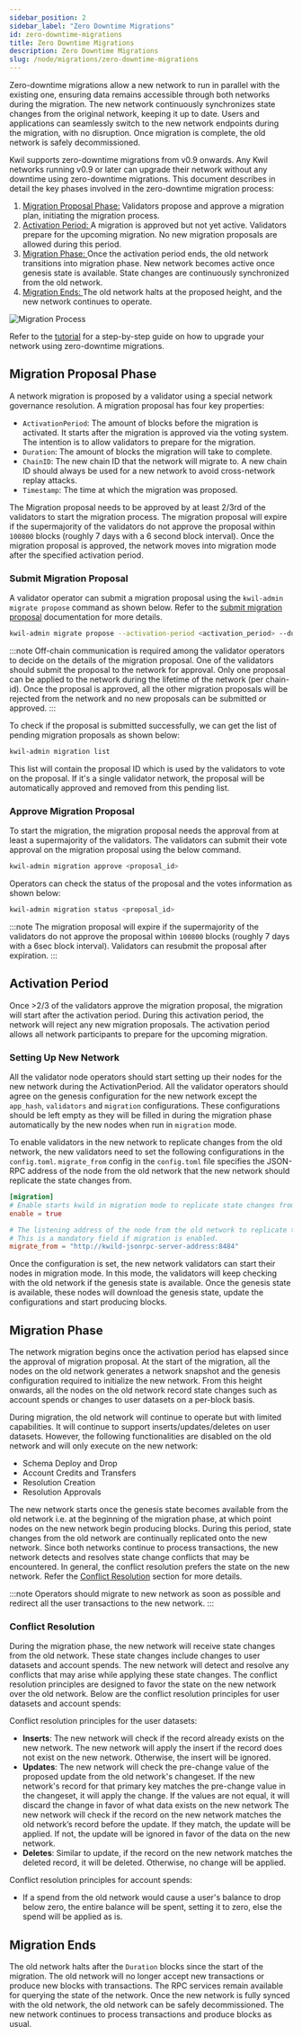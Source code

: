 ```yaml
---
sidebar_position: 2
sidebar_label: "Zero Downtime Migrations"
id: zero-downtime-migrations
title: Zero Downtime Migrations
description: Zero Downtime Migrations
slug: /node/migrations/zero-downtime-migrations
---
```


Zero-downtime migrations allow a new network to run in parallel with the existing one, ensuring data remains accessible through both networks during the migration. The new network continuously synchronizes state changes from the original network, keeping it up to date. Users and applications can seamlessly switch to the new network endpoints during the migration, with no disruption. Once migration is complete, the old network is safely decommissioned.

Kwil supports zero-downtime migrations from v0.9 onwards. Any Kwil networks running v0.9 or later can upgrade their network without any downtime using zero-downtime migrations. This document describes in detail the key phases involved in the zero-downtime migration process:
1. [Migration Proposal Phase:](#migration-proposal-phase) Validators propose and approve a migration plan, initiating the migration process.
2. [Activation Period: ](#activation-period) A migration is approved but not yet active. Validators prepare for the upcoming migration. No new migration proposals are allowed during this period.
3. [Migration Phase: ](#migration-phase) Once the activation period ends, the old network transitions into migration phase. New network becomes active once genesis state is available. State changes are continuously synchronized from the old network.
5. [Migration Ends: ](#migration-ends) The old network halts at the proposed height, and the new network continues to operate.

![Migration Process](../../../../static/img/migration.jpg)

Refer to the [tutorial](/docs/node/migrations/zero-downtime-migrations/tutorial) for a step-by-step guide on how to upgrade your network using zero-downtime migrations.

## Migration Proposal Phase
A network migration is proposed by a validator using a special network governance resolution. A migration proposal has four key properties:

- `ActivationPeriod`: The amount of blocks before the migration is activated. It starts after the migration is approved via the voting system. The intention is to allow validators to prepare for the migration.
- `Duration`: The amount of blocks the migration will take to complete.
- `ChainID`: The new chain ID that the network will migrate to. A new chain ID should always be used for a new network to avoid cross-network replay attacks.
- `Timestamp`: The time at which the migration was proposed.

The Migration proposal needs to be approved by at least 2/3rd of the validators to start the migration process. The migration proposal will expire if the supermajority of the validators do not approve the proposal within `100800` blocks (roughly 7 days with a 6 second block interval). Once the migration proposal is approved, the network moves into migration mode after the specified activation period.

### Submit Migration Proposal

A validator operator can submit a migration proposal using the `kwil-admin migrate propose` command as shown below. Refer to the [submit migration proposal](/docs/ref/kwil-admin/migrate/propose) documentation for more details.

```bash
kwil-admin migrate propose --activation-period <activation_period> --duration <migration_duration> --chain-id <new_chain_id>
```

:::note
Off-chain communication is required among the validator operators to decide on the details of the migration proposal. One of the validators should submit the proposal to the network for approval. Only one proposal can be applied to the network during the lifetime of the network (per chain-id). Once the proposal is approved, all the other migration proposals will be rejected from the network and no new proposals can be submitted or approved.
:::

To check if the proposal is submitted successfully, we can get the list of pending migration proposals as shown below:

```bash
kwil-admin migration list
```
This list will contain the proposal ID which is used by the validators to vote on the proposal. If it's a single validator network, the proposal will be automatically approved and removed from this pending list.


### Approve Migration Proposal

To start the migration, the migration proposal needs the approval from at least a supermajority of the validators. The validators can submit their vote approval on the migration proposal using the below command.

```bash
kwil-admin migration approve <proposal_id>
```

Operators can check the status of the proposal and the votes information as shown below:

```bash
kwil-admin migration status <proposal_id>
```

:::note
The migration proposal will expire if the supermajority of the validators do not approve the proposal within `100800` blocks (roughly 7 days with a 6sec block interval). Validators can resubmit the proposal after expiration.
:::

## Activation Period

Once >2/3 of the validators approve the migration proposal, the migration will start after the activation period. During this activation period, the network will reject any new migration proposals. The activation period allows all network participants to prepare for the upcoming migration.

### Setting Up New Network

All the validator node operators should start setting up their nodes for the new network during the ActivationPeriod. All the validator operators should agree on the genesis configuration for the new network except the `app_hash`, `validators` and `migration` configurations. These configurations should be left empty as they will be filled in during the migration phase automatically by the new nodes when run in `migration` mode.

To enable validators in the new network to replicate changes from the old network, the new validators need to set the following configurations in the `config.toml`.
`migrate_from` config in the `config.toml` file specifies the JSON-RPC address of the node from the old network that the new network should replicate the state changes from.

```toml
[migration]
# Enable starts kwild in migration mode to replicate state changes from the old network.
enable = true

# The listening address of the node from the old network to replicate the state changes from.
# This is a mandatory field if migration is enabled.
migrate_from = "http://kwild-jsonrpc-server-address:8484"
```
Once the configuration is set, the new network validators can start their nodes in migration mode. In this mode, the validators will keep checking with the old network if the genesis state is available. Once the genesis state is available, these nodes will download the genesis state, update the configurations and start producing blocks.


## Migration Phase
The network migration begins once the activation period has elapsed since the approval of migration proposal. At the start of the migration, all the nodes on the old network generates a network snapshot and the genesis configuration required to initialize the new network. From this height onwards, all the nodes on the old network record state changes such as account spends or changes to user datasets on a per-block basis.

During migration, the old network will continue to operate but with limited capabilities. It will continue to support inserts/updates/deletes on user datasets. However, the following functionalities are disabled on the old network and will only execute on the new network:
- Schema Deploy and Drop
- Account Credits and Transfers
- Resolution Creation
- Resolution Approvals

The new network starts once the genesis state becomes available from the old network i.e. at the beginning of the migration phase, at which point nodes on the new network begin producing blocks. During this period, state changes from the old network are continually replicated onto the new network. Since both networks continue to process transactions, the new network detects and resolves state change conflicts that may be encountered. In general, the conflict resolution prefers the state on the new network. Refer the [Conflict Resolution](#conflict-resolution) section for more details.

:::note
Operators should migrate to new network as soon as possible and redirect all the user transactions to the new network.
:::

### Conflict Resolution

During the migration phase, the new network will receive state changes from the old network. These state changes include changes to user datasets and account spends. The new network will detect and resolve any conflicts that may arise while applying these state changes. The conflict resolution principles are designed to favor the state on the new network over the old network. Below are the conflict resolution principles for user datasets and account spends:

Conflict resolution principles for the user datasets:

- **Inserts**: The new network will check if the record already exists on the new network. The new network will apply the insert if the record does not exist on the new network. Otherwise, the insert will be ignored.
- **Updates**: The new network will check the pre-change value of the proposed update from the old network's changeset. If the new network's record for that primary key matches the pre-change value in the changeset, it will apply the change. If the values are not equal, it will discard the change in favor of what data exists on the new network
The new network will check if the record on the new network matches the old network’s record before the update. If they match, the update will be applied. If not, the update will be ignored in favor of the data on the new network.
- **Deletes**: Similar to update, if the record on the new network matches the deleted record, it will be deleted. Otherwise, no change will be applied.

Conflict resolution principles for account spends:

-  If a spend from the old network would cause a user's balance to drop below zero, the entire balance will be spent, setting it to zero, else the spend will be applied as is.

## Migration Ends

The old network halts after the `Duration` blocks since the start of the migration. The old network will no longer accept new transactions or produce new blocks with transactions. The RPC services remain available for querying the state of the network. Once the new network is fully synced with the old network, the old network can be safely decommissioned. The new network continues to process transactions and produce blocks as usual.
